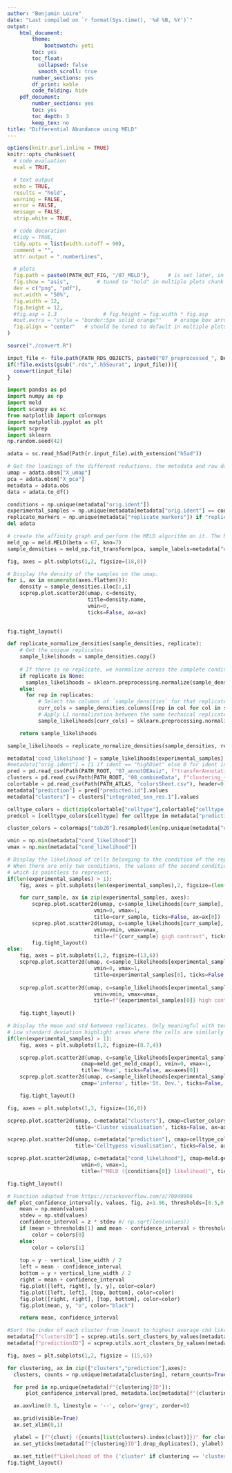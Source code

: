 ```yaml
---
author: "Benjamin Loire"
date: "Last compiled on `r format(Sys.time(), '%d %B, %Y')`"
output:
    html_document:
        theme:
            bootswatch: yeti
        toc: yes
        toc_float:
          collapsed: false
          smooth_scroll: true
        number_sections: yes
        df_print: kable
        code_folding: hide
    pdf_document:
        number_sections: yes
        toc: yes
        toc_depth: 3
        keep_tex: no
title: "Differential Abundance using MELD"
---
```


<!-- Javascript for zooming on figures (adapted from: https://stackoverflow.com/questions/40401680) -->

<!-- Jquery import conflicts with DT::datatable so needs to be commented here -->
<!-- <script src = "https://ajax.googleapis.com/ajax/libs/jquery/3.1.1/jquery.min.js"></script> -->
<style>
.zoomDiv {
  display: none;
  position: fixed;
  top: 50%;
  left: 50%;
  z-index: 50;
  transform: translate(-50%, -50%);
  background-color: #FFFFFF;
  box-shadow: 0px 0px 50px #888888;
  width: fit-content;
  max-width: 90%;
  max-height: 90%;
  overflow: auto;
}

.zoomImg {
  width: 150%;
}
</style>

<script type = "text/javascript">
  $(document).ready(function() {
    $("body").prepend("<div class = \"zoomDiv\"><img src = \"\" class = \"zoomImg\"></div>");
    // onClick for all img except the zoomed one and link ones (filter)
    // use "img.zoom" and out.extra = "class = \"zoom\"" in chunk to specify manually which chunk images can be zoomed
    $("img:not(.zoomImg)").filter(":not(a *)").click(function() {
      $(".zoomImg").attr("src", $(this).attr("src"));
      $(".zoomDiv").show();
    })
    // onClick function for hiding div
    $("img.zoomImg").click(function() {
      $(".zoomDiv").hide();
    })
  })
</script>


```r
options(knitr.purl.inline = TRUE)
knitr::opts_chunk$set(
  # code evaluation
  eval = TRUE,

  # text output
  echo = TRUE,
  results = "hold",
  warning = FALSE,
  error = FALSE,
  message = FALSE,
  strip.white = TRUE,

  # code decoration
  #tidy = TRUE,
  tidy.opts = list(width.cutoff = 90),
  comment = "",
  attr.output = ".numberLines",

  # plots
  fig.path = paste0(PATH_OUT_FIG, "/07_MELD"),      # is set later, in chunk setup2
  fig.show = "asis",         # tuned to "hold" in multiple plots chunk
  dev = c("png", "pdf"),
  out.width = "50%",
  fig.width = 12,
  fig.height = 12,
  #fig.asp = 1.3               # fig.height = fig.width * fig.asp
  #out.extra = "style = "border:5px solid orange""    # orange box arround plots
  fig.align = "center"   # should be tuned to default in multiple plots chunk
)
```

```r
source("./convert.R")
```

```r
input_file <- file.path(PATH_RDS_OBJECTS, paste0("07_preprocessed_", DATASET, "_scenario.", scenario, ".rds"))
if(!file.exists(gsub(".rds",".h5Seurat", input_file))){
  convert(input_file)
}
```

```python
import pandas as pd
import numpy as np
import meld
import scanpy as sc
from matplotlib import colormaps
import matplotlib.pyplot as plt
import scprep
import sklearn
np.random.seed(42)
```

```python
adata = sc.read_h5ad(Path(r.input_file).with_extension("h5ad"))

# Get the loadings of the different reductions, the metadata and raw data as a dataframe. We will mostly be using the umap to project the data.
umap = adata.obsm["X_umap"]
pca = adata.obsm["X_pca"]
metadata = adata.obs
data = adata.to_df()

conditions = np.unique(metadata["orig.ident"])
experimental_samples = np.unique(metadata[metadata["orig.ident"] == conditions[0], "replicates"]) if "replicates" in metadata else [conditions[0]]
replicate_markers = np.unique(metadata["replicate_markers"]) if "replicate_markers" in metadata else None
del adata
```

```python
# create the affinity graph and perform the MELD algorithm on it. The beta and knn values come from the paper and were determined optimals after a benchmark by the authors.
meld_op = meld.MELD(beta = 67, knn=7)
sample_densities = meld_op.fit_transform(pca, sample_labels=metadata["orig.ident"])
```

```python
fig, axes = plt.subplots(1,2, figsize=(18,8))

# Display the density of the samples on the umap.
for i, ax in enumerate(axes.flatten()):
    density = sample_densities.iloc[:,i]
    scprep.plot.scatter2d(umap, c=density,
                          title=density.name,
                          vmin=0, 
                          ticks=False, ax=ax)
    

fig.tight_layout()
```

```python
def replicate_normalize_densities(sample_densities, replicate):
    # Get the unique replicates
    sample_likelihoods = sample_densities.copy()
    
    # If there is no replicate, we normalize across the complete conditions
    if replicate is None:
      samples_likelihoods = sklearn.preprocessing.normalize(sample_densities, norm="l1")
    else:
      for rep in replicates:
          # Select the columns of `sample_densities` for that replicate
          curr_cols = sample_densities.columns[[rep in col for col in sample_densities.columns]]
          # Apply L1 normalization between the same technical replicate of the conditions. If there is no replicate, apply L1 normalization on the conditions
          sample_likelihoods[curr_cols] = sklearn.preprocessing.normalize(sample_densities[curr_cols], norm='l1')

    return sample_likelihoods

sample_likelihoods = replicate_normalize_densities(sample_densities, replicates_markers)
```

```python
metadata['cond_likelihood'] = sample_likelihoods[experimental_samples].mean(axis=1).values # store the mean of the condition's replicate
#metadata["orig.ident"] = [1 if ident == "highDiet" else 0 for ident in metadata['orig.ident']] # Need to turn the orig idents as numbers since we compute the means later on
pred = pd.read_csv(Path(PATH_ROOT, "07_annotDEAviz", f"transferAnnotation_combinedData_{r.DATASET}.csv"), header=0)
clusters = pd.read_csv(Path(PATH_ROOT, "08_combineData", f"clustering_{r.DATASET}_scenario.{r.scenario}_meth.{r.CLUST_METH}_res.{r.CLUST_RES}.csv"), header=0)
colortable = pd.read_csv(Path(PATH_ATLAS, "colorsSheet.csv"), header=0)
metadata["prediction"] = pred["predicted.id"].values
metadata["clusters"] = clusters["integrated_snn_res.1"].values

celltype_colors = dict(zip(colortable["celltype"],colortable["celltype_color"]))
predcol = [celltype_colors[celltype] for celltype in metadata["prediction"]]

cluster_colors = colormaps["tab20"].resampled(len(np.unique(metadata["clusters"])))
```

```python
vmin = np.min(metadata["cond_likelihood"])
vmax = np.max(metadata["cond_likelihood"])

# Display the likelihood of cells belonging to the condition of the replicate (higher values mean higher likelihood).
# When there are only two conditions, the values of the second condition are just 1 - values of the first condition,
# which is pointless to represent.
if(len(experimental_samples) > 1):
    fig, axes = plt.subplots(len(experimental_samples),2, figsize=(len(experimental_samples)*5,8))

    for curr_sample, ax in zip(experimental_samples, axes):
        scprep.plot.scatter2d(umap, c=sample_likelihoods[curr_sample], cmap=meld.get_meld_cmap(),
                            vmin=0, vmax=1,
                            title=curr_sample, ticks=False, ax=ax[0])
        scprep.plot.scatter2d(umap, c=sample_likelihoods[curr_sample], cmap=meld.get_meld_cmap(),
                            vmin=vmin, vmax=vmax,
                            title=f"{curr_sample} gigh contrast", ticks=False, ax=ax[1])
        fig.tight_layout()
else:
    fig, axes = plt.subplots(1,2, figsize=(13,6))    
    scprep.plot.scatter2d(umap, c=sample_likelihoods[experimental_samples[0]], cmap=meld.get_meld_cmap(),
                            vmin=0, vmax=1,
                            title=experimental_samples[0], ticks=False, ax=axes[0])
    
    scprep.plot.scatter2d(umap, c=sample_likelihoods[experimental_samples[0]], cmap=meld.get_meld_cmap(),
                            vmin=vmin, vmax=vmax,
                            title=f"{experimental_samples[0]} high contrast", ticks=False, ax=axes[1])
    
    fig.tight_layout()
```

```python
# Display the mean and std between replicates. Only meaningful with technical replicates in one condition.
# Low standard deviation highlight areas where the cells are similarly enriched or depleted between replicates
if(len(experimental_samples) > 1):
    fig, axes = plt.subplots(1,2, figsize=(8.7,4))

    scprep.plot.scatter2d(umap, c=sample_likelihoods[experimental_samples].mean(axis=1), 
                        cmap=meld.get_meld_cmap(), vmin=0, vmax=1,
                        title='Mean', ticks=False, ax=axes[0])
    scprep.plot.scatter2d(umap, c=sample_likelihoods[experimental_samples].std(axis=1), vmin=0, 
                        cmap='inferno', title='St. Dev.', ticks=False, ax=axes[1])

    fig.tight_layout()
```

```python
fig, axes = plt.subplots(1,3, figsize=(16,8))

scprep.plot.scatter2d(umap, c=metadata["clusters"], cmap=cluster_colors,
                      title='Cluster visualisation', ticks=False, ax=axes[0], legend=False, legend_anchor=(0,2), legend_loc="upper center") # Legend is finicky, will either try to correctly display or delete the chunk

scprep.plot.scatter2d(umap, c=metadata["prediction"], cmap=celltype_colors,
                      title='Celltypess visualisation', ticks=False, ax=axes[1], legend=False, legend_anchor=(0,2), legend_loc="upper center") # Legend is finicky, will either try to correctly display or delete the chunk

scprep.plot.scatter2d(umap, c=metadata["cond_likelihood"], cmap=meld.get_meld_cmap(),
                        vmin=0, vmax=1,
                        title=f"MELD ({conditions[0]} likelihood)", ticks=False, ax=axes[2])

fig.tight_layout()
```

```python
# Function adapted from https://stackoverflow.com/a/70949996
def plot_confidence_interval(y, values, fig, z=1.96, thresholds=[0.5,0.5], colors=['#2187bb', "red"], vertical_line_width=0.35):
    mean = np.mean(values)
    stdev = np.std(values)
    confidence_interval = z * stdev #/ np.sqrt(len(values))
    if (mean > thresholds[1] and mean - confidence_interval > thresholds[1]) or (mean < thresholds[0] and mean + confidence_interval < thresholds[0]):
        color = colors[0]
    else:
        color = colors[1]
        
    top = y - vertical_line_width / 2
    left = mean - confidence_interval
    bottom = y + vertical_line_width / 2
    right = mean + confidence_interval
    fig.plot([left, right], [y, y], color=color)
    fig.plot([left, left], [top, bottom], color=color)
    fig.plot([right, right], [top, bottom], color=color)
    fig.plot(mean, y, "o", color="black")

    return mean, confidence_interval
```

```python
#Sort the index of each cluster from lowest to highest average chd likelihood value
metadata[f"clustersID"] = scprep.utils.sort_clusters_by_values(metadata["clusters"], metadata["cond_likelihood"])
metadata[f"predictionID"] = scprep.utils.sort_clusters_by_values(metadata["prediction"], metadata["cond_likelihood"])

fig, axes = plt.subplots(1,2, figsize = (15,6))

for clustering, ax in zip(["clusters","prediction"],axes):
  clusters, counts = np.unique(metadata[clustering], return_counts=True)

  for pred in np.unique(metadata[f"{clustering}ID"]):
      plot_confidence_interval(pred, metadata.loc[metadata[f"{clustering}ID"] == pred, "cond_likelihood"], ax)

  ax.axvline(0.5, linestyle = '--', color='grey', zorder=0)

  ax.grid(visible=True)
  ax.set_xlim(0,1)

  ylabel = [f"{clust} ({counts[list(clusters).index(clust)]})" for clust in metadata.set_index(f"{clustering}ID")[clustering].drop_duplicates()]
  ax.set_yticks(metadata[f"{clustering}ID"].drop_duplicates(), ylabel)

  ax.set_title(f"Likelihood of the {'cluster' if clustering == 'clusters' else 'celltype'} cells.")
fig.tight_layout()
```